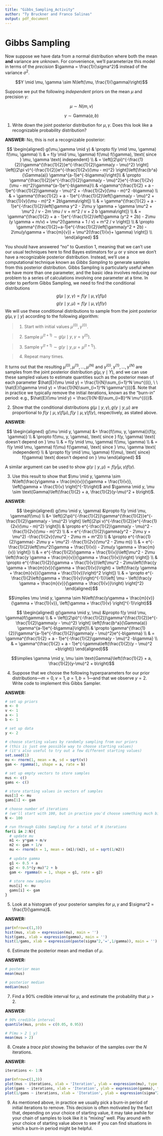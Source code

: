 ```yaml
---
title: "Gibbs_Sampling_Activity"
author: "Ty Bruckner and Franco Salinas"
output: pdf_document
---
```


# Gibbs Sampling

Now suppose we have data from a normal distribution where both the mean **and** variance are unknown. For convenience, we'll parameterize this model in terms of the *precision* $\gamma = \frac{1}{\sigma^2}$ instead of the variance $\sigma^2$. 

$$Y \mid \mu, \gamma \sim N\left(\mu, \frac{1}{\gamma}\right)$$

Suppose we put the following *independent* priors on the mean $\mu$ and precision $\gamma$:

$$\mu \sim N(m, v)$$

$$\gamma \sim \text{Gamma}(a,b)$$

1. Write down the joint posterior distribution for $\mu, \gamma$. Does this look like a recognizable probability distribution?

**ANSWER:** No, this is not a recognizable posterior:

$$
\begin{aligned}
g(\mu,\gamma \mid y) & \propto f(y \mid \mu, \gamma) f(\mu, \gamma) \\
& = f(y \mid \mu, \gamma) f(\mu) f(\gamma), \text{ since } \mu, \gamma \text{ independent} \\
& = \left[(2\pi)^{-\frac{1}{2}}\gamma^{\frac{1}{2}}e^{-\frac{1}{2}\gamma(y - \mu)^2} \right] \left[(2\pi v)^{-\frac{1}{2}}e^{-\frac{1}{2v}(\mu - m)^2} \right]\left[\frac{b^a}{\Gamma(a)} \gamma^{a-1}e^{-b\gamma}\right]\\
& \propto \gamma^{\frac{1}{2}}e^{-\frac{1}{2}\gamma(y - \mu)^2}e^{-\frac{1}{2v}(\mu - m)^2}\gamma^{a-1}e^{-b\gamma}\\
& =\gamma^{\frac{1}{2} + a - 1}e^{-\frac{1}{2}\gamma(y - \mu)^2 + -\frac{1}{2v}(\mu - m)^2 -b\gamma} \\
& = \gamma^{\frac{1}{2} + a - 1}e^{-\frac{1}{2}\left[\gamma(y - \mu)^2 + \frac{1}{v}(\mu - m)^2 + 2b\gamma\right]} \\
& = \gamma^{\frac{1}{2} + a - 1}e^{-\frac{1}{2}\left[\gamma y^2 - 2\mu y \gamma + \gamma \mu^2 + \mu^2 / v - 2m \mu / v + m^2 / v + 2 b \gamma\right]} \\
& = \gamma^{\frac{1}{2} + a - 1}e^{-\frac{1}{2}\left[\gamma (y^2 + 2b) - 2\mu (y \gamma + m/v) + \mu^2(\gamma  + 1 / v)  + m^2 / v \right]} \\
& \propto \gamma^{\frac{1}{2}+a-1}e^{-\frac{1}{2}\left[\gamma(y^2 + 2b) - 2\mu(y\gamma + \frac{m}{v}) + \mu^2(\frac{1}{v}+ \gamma) \right]} \\
\end{aligned}
$$


You should have answered "no" to Question 1, meaning that we can't use our usual techniques here to find Bayes estimators for $\mu$ or $\gamma$ since we don't have a recognizable posterior distribution. Instead, we'll use a computational technique known as *Gibbs Sampling* to generate samples from this posterior distribution. Gibbs Sampling is particularly useful when we have more than one parameter, and the basic idea involves reducing our problem to a series of calculations involving one parameter at a time. In order to perform Gibbs Sampling, we need to find the conditional distributions $$g(\mu \mid y, \gamma) \propto f(y \mid \mu, \gamma)f(\mu)$$ $$g(\gamma \mid y, \mu) \propto f(y \mid \mu,\gamma)f(\gamma)$$ We will use these conditional distributions to sample from the joint posterior $g(\mu, \gamma \mid y)$ according to the following algorithm:

> (1) Start with initial values $\mu^{(0)}, \gamma^{(0)}$.

> (2) Sample $\mu^{(t+1)} \sim g(\mu \mid y, \gamma = \gamma^{(t)})$.

> (3) Sample $\gamma^{(t+1)} \sim g(\gamma \mid y, \mu = \mu^{(t+1)})$.

> (4) Repeat many times.

It turns out that the resulting $\mu^{(0)}, \mu^{(1)}, \dots, \mu^{(N)}$ and $\gamma^{(0)}, \gamma^{(1)}, \dots, \gamma^{(N)}$ are samples from the joint posterior distribution $g(\mu, \gamma \mid Y)$, and we can use these sampled values to estimate quantities such as the posterior mean of each parameter $\hat{E}(\mu \mid y) = \frac{1}{N}\sum_{i=1}^N \mu^{(i)}, \ \ \hat{E}(\gamma \mid y) = \frac{1}{N}\sum_{i=1}^N \gamma^{(i)}$. Note that in practice we typically remove the initial iterations, known as the "burn-in" period: e.g., $\hat{E}(\mu \mid y) = \frac{1}{N-B}\sum_{i=B}^N \mu^{(i)}$.

2. Show that the conditional distributions $g(\mu \mid y, \gamma), g(\gamma \mid y, \mu)$ are proportional to $f(y \mid \mu, \gamma)f(\mu), f(y \mid \mu,\gamma)f(\gamma)$, respectively, as stated above.

**ANSWER:**

$$
\begin{aligned}
g(\mu \mid y, \gamma) &= \frac{f(\mu, y, \gamma)}{f(y, \gamma)} \\
& \propto f(\mu, y, \gamma), \text{ since } f(y, \gamma) \text{ doesn't depend on } \mu \\
& = f(y \mid \mu, \gamma) f(\mu, \gamma) \\
& = f(y \mid \mu, \gamma) f(\mu) f(\gamma), \text{ since } \mu, \gamma \text{ independent} \\
& \propto f(y \mid \mu, \gamma) f(\mu), \text{ since} f(\gamma) \text{ doesn't depend on } \mu
\end{aligned}
$$

A similar argument can be used to show $g(\gamma \mid y, \mu) \propto f(y | \mu, \gamma) f(\gamma)$.



3. Use this result to show that $\mu \mid y, \gamma \sim N\left(\frac{y\gamma + \frac{m}{v}}{\gamma + \frac{1}{v}}, \left[\gamma + \frac{1}{v} \right]^{-1}\right)$ and $\gamma \mid y, \mu \sim \text{Gamma}\left(\frac{1}{2} + a, \frac{1}{2}(y-\mu)^2 + b\right)$.

**ANSWER:**

$$
\begin{aligned}
g(\mu \mid y, \gamma) &\propto f(y \mid \mu, \gamma)f(\mu) \\
&= \left[(2\pi)^{-\frac{1}{2}}\gamma^{\frac{1}{2}}e^{-\frac{1}{2}\gamma(y - \mu)^2} \right] \left[(2\pi v)^{-\frac{1}{2}}e^{-\frac{1}{2v}(\mu - m)^2} \right]\\
& \propto e^{-\frac{1}{2}\gamma(y - \mu)^2 -\frac{1}{2v}(\mu - m)^2} \\
& = e^{-\frac{1}{2}\gamma(y^2 - 2\mu y + \mu^2) -\frac{1}{2v}(\mu^2 - 2\mu m + m^2)} \\
& \propto e^{-\frac{1}{2}\gamma(- 2\mu y + \mu^2) -\frac{1}{2v}(\mu^2 - 2\mu m)} \\
& = e^{-\frac{1}{2}\left[\mu^2(\gamma + \frac{1}{v}) - 2\mu(y \gamma + \frac{m}{v})  \right]} \\
& = e^{-\frac{1}{2}(\gamma + \frac{1}{v})\left[\mu^2 - 2\mu \left(\frac{y \gamma + \frac{m}{v}}{\gamma + \frac{1}{v}}\right)  \right]} \\
& \propto e^{-\frac{1}{2}(\gamma + \frac{1}{v})\left[\mu^2 - 2\mu\left(\frac{y \gamma + \frac{m}{v}}{\gamma + \frac{1}{v}}\right) + \left(\frac{y \gamma + \frac{m}{v}}{\gamma + \frac{1}{v}}\right)^2 \right]} \\
& = \propto e^{-\frac{1}{2\left(\gamma + \frac{1}{v}\right)^{-1}}\left[ \mu - \left(\frac{y \gamma + \frac{m}{v}}{\gamma + \frac{1}{v}}\right) \right]^2}
\end{aligned}$$

$$\implies \mu \mid y, \gamma \sim N\left(\frac{y\gamma + \frac{m}{v}}{\gamma + \frac{1}{v}}, \left[\gamma + \frac{1}{v} \right]^{-1}\right)$$



$$
\begin{aligned}
g(\gamma \mid y, \mu) &\propto f(y \mid \mu, \gamma)f(\gamma) \\
& = \left[(2\pi)^{-\frac{1}{2}}\gamma^{\frac{1}{2}}e^{-\frac{1}{2}\gamma(y - \mu)^2} \right] \left[\frac{b^a}{\Gamma(a)} \gamma^{a-1}e^{-b\gamma}\right]\\
& \propto \gamma^{\frac{1}{2}}\gamma^{a-1}e^{-\frac{1}{2}\gamma(y - \mu)^2}e^{-b\gamma} \\
& = \gamma^{\frac{1}{2} + a - 1}e^{-\frac{1}{2}\gamma(y - \mu)^2 -b\gamma} \\
& = \gamma^{\frac{1}{2} + a - 1}e^{-\gamma\left(\frac{1}{2}(y - \mu)^2 +b\right)} 
\end{aligned}$$


$$\implies \gamma \mid y, \mu \sim \text{Gamma}\left(\frac{1}{2} + a, \frac{1}{2}(y-\mu)^2 + b\right)$$

4. Suppose that we choose the following hyperparameters for our prior distributions---$m = 0, v = 1, a = 1, b = 1$---and that we observe $y = 2$. Write code to implement this Gibbs Sampler.

**ANSWER:** 

```r
# set up priors
m <- 0
v <- 1
a <- 1
b <- 1

# set up data
y <- 2

# choose starting values by randomly sampling from our priors
# (this is just one possible way to choose starting values)
# (it's also useful to try out a few different starting values)
set.seed(1)
mu <- rnorm(1, mean = m, sd = sqrt(v))
gam <- rgamma(1, shape = a, rate = b)

# set up empty vectors to store samples
mus <- c()
gams <- c()

# store starting values in vectors of samples
mus[1] <- mu
gams[1] <- gam
```

```r
# choose number of iterations
# (we'll start with 100, but in practice you'd choose something much bigger)
N <- 100

# run through Gibbs Sampling for a total of N iterations
for(i in 2:N){
  # update mu
  m1 <- y*gam + m/v
  m2 <- gam + 1/v
  mu <- rnorm(n = 1, mean = (m1)/(m2), sd = sqrt(1/m2))
  
  # update gamma
  g1 <- 0.5 + a
  g2 <- 0.5*(y-mu)^2 + b
  gam <- rgamma(n = 1, shape = g1, rate = g2)
  
  # store new samples
  mus[i] <- mu
  gams[i] <- gam
}
```

5. Look at a histogram of your posterior samples for $\mu, \gamma$ and $\sigma^2 = \frac{1}{\gamma}$.

**ANSWER:**

```r
par(mfrow=c(1,3))
hist(mus, xlab = expression(mu), main = '')
hist(gams, xlab = expression(gamma), main = '')
hist(1/gams, xlab = expression(paste(sigma^2,'=',1/gamma)), main = '')
```

6. Estimate the posterior mean and median of $\mu$.

**ANSWER:**

```r
# posterior mean
mean(mus)

# posterior median
median(mus)
```


7. Find a 90% credible interval for $\mu$, and estimate the probability that $\mu > 2$.

**ANSWER:**

```r
# 90% credible interval
quantile(mus, probs = c(0.05, 0.95))

# P(mu > 2 | y)
mean(mus > 2)
```

8. Create a *trace plot* showing the behavior of the samples over the $N$ iterations.

**ANSWER:**

```r
iterations <- 1:N

par(mfrow=c(1,3))
plot(mus ~ iterations, xlab = 'Iteration', ylab = expression(mu), type = 'l')
plot(gams ~ iterations, xlab = 'Iteration', ylab = expression(gamma), type = 'l')
plot(1/gams ~ iterations, xlab = 'Iteration', ylab = expression(sigma^2), type = 'l')
```



9. As mentioned above, in practice we usually pick a burn-in period of initial iterations to remove. This decision is often motivated by the fact that, depending on your choice of starting value, it may take awhile for your chain of samples to look like it is "mixing" well. Play around with your choice of starting value above to see if you can find situations in which a burn-in period might be helpful. 

